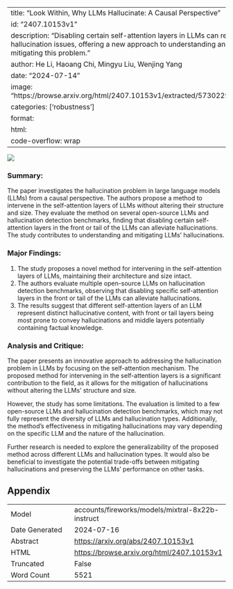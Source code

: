 
---
title: "Look Within, Why LLMs Hallucinate: A Causal Perspective"
id: "2407.10153v1"
description: "Disabling certain self-attention layers in LLMs can reduce hallucination issues, offering a new approach to understanding and mitigating this problem."
author: He Li, Haoang Chi, Mingyu Liu, Wenjing Yang
date: "2024-07-14"
image: "https://browse.arxiv.org/html/2407.10153v1/extracted/5730229/fig1.png"
categories: ['robustness']
format:
  html:
    code-overflow: wrap
---

![](https://browse.arxiv.org/html/2407.10153v1/extracted/5730229/fig1.png)

### Summary:

The paper investigates the hallucination problem in large language models (LLMs) from a causal perspective. The authors propose a method to intervene in the self-attention layers of LLMs without altering their structure and size. They evaluate the method on several open-source LLMs and hallucination detection benchmarks, finding that disabling certain self-attention layers in the front or tail of the LLMs can alleviate hallucinations. The study contributes to understanding and mitigating LLMs' hallucinations.

### Major Findings:

1. The study proposes a novel method for intervening in the self-attention layers of LLMs, maintaining their architecture and size intact.
2. The authors evaluate multiple open-source LLMs on hallucination detection benchmarks, observing that disabling specific self-attention layers in the front or tail of the LLMs can alleviate hallucinations.
3. The results suggest that different self-attention layers of an LLM represent distinct hallucinative content, with front or tail layers being most prone to convey hallucinations and middle layers potentially containing factual knowledge.

### Analysis and Critique:

The paper presents an innovative approach to addressing the hallucination problem in LLMs by focusing on the self-attention mechanism. The proposed method for intervening in the self-attention layers is a significant contribution to the field, as it allows for the mitigation of hallucinations without altering the LLMs' structure and size.

However, the study has some limitations. The evaluation is limited to a few open-source LLMs and hallucination detection benchmarks, which may not fully represent the diversity of LLMs and hallucination types. Additionally, the method's effectiveness in mitigating hallucinations may vary depending on the specific LLM and the nature of the hallucination.

Further research is needed to explore the generalizability of the proposed method across different LLMs and hallucination types. It would also be beneficial to investigate the potential trade-offs between mitigating hallucinations and preserving the LLMs' performance on other tasks.

## Appendix

|          |          |
|----------|----------|
| Model     | accounts/fireworks/models/mixtral-8x22b-instruct       |
| Date Generated     | 2024-07-16       |
| Abstract | [https://arxiv.org/abs/2407.10153v1](https://arxiv.org/abs/2407.10153v1)        |
| HTML     | [https://browse.arxiv.org/html/2407.10153v1](https://browse.arxiv.org/html/2407.10153v1)       |
| Truncated       | False       |
| Word Count       | 5521       |